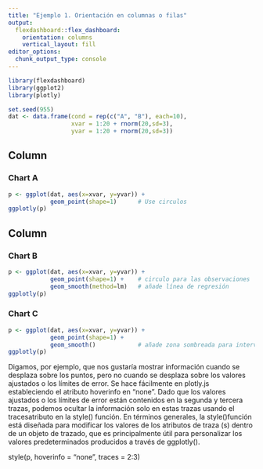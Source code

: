 ---
title: "Ejemplo 1. Orientación en columnas o filas"
output: 
  flexdashboard::flex_dashboard:
    orientation: columns
    vertical_layout: fill
editor_options: 
  chunk_output_type: console
---

```{r setup, include=FALSE}
library(flexdashboard)
library(ggplot2)
library(plotly)

set.seed(955)
dat <- data.frame(cond = rep(c("A", "B"), each=10),
                  xvar = 1:20 + rnorm(20,sd=3),
                  yvar = 1:20 + rnorm(20,sd=3))
```

Column {data-width=650}
-----------------------------------------------------------------------

### Chart A

```{r}
p <- ggplot(dat, aes(x=xvar, y=yvar)) +
            geom_point(shape=1)      # Use circulos 
ggplotly(p)
```

Column {data-width=350}
-----------------------------------------------------------------------

### Chart B

```{r}
p <- ggplot(dat, aes(x=xvar, y=yvar)) +
            geom_point(shape=1) +    # circulo para las observaciones 
            geom_smooth(method=lm)   # añade línea de regresión
ggplotly(p)
```

### Chart C

```{r}
p <- ggplot(dat, aes(x=xvar, y=yvar)) +
            geom_point(shape=1) +     
            geom_smooth()            # añade zona sombreada para intervalos de confianza de valores ajustados
ggplotly(p)
```



Digamos, por ejemplo, que nos gustaría mostrar información cuando se desplaza sobre los puntos, pero no cuando se desplaza sobre los valores ajustados o los límites de error. Se hace fácilmente en plotly.js estableciendo el atributo hoverinfo en "none". Dado que los valores ajustados o los límites de error están contenidos en la segunda y tercera trazas, podemos ocultar la información solo en estas trazas usando el tracesatributo en la style() función. En términos generales, la style()función está diseñada para modificar los valores de los atributos de traza (s) dentro de un objeto de trazado, que es principalmente útil para personalizar los valores predeterminados producidos a través de ggplotly().

style(p, hoverinfo = "none", traces = 2:3)
